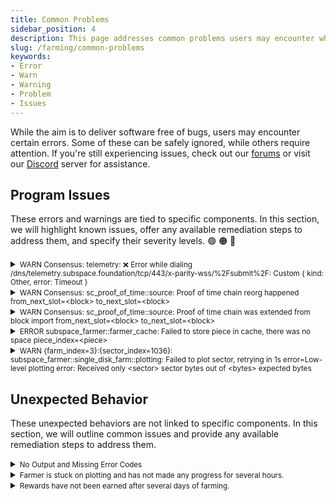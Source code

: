 ```yaml
---
title: Common Problems
sidebar_position: 4
description: This page addresses common problems users may encounter while using Autonomys software. It provides details on specific errors, their severity levels, and suggested remediation steps, helping users troubleshoot effectively.
slug: /farming/common-problems
keywords:
- Error
- Warn
- Warning
- Problem
- Issues
---
```



While the aim is to deliver software free of bugs, users may encounter certain errors. Some of these can be safely ignored, while others require attention. If you're still experiencing issues, check out our [forums](https://forum.autonomys.xyz/search?expanded=false&q=tags) or visit our [Discord](https://discord.com/channels/864285291518361610/1062507270539321485) server for assistance.

## Program Issues

These errors and warnings are tied to specific components. In this section, we will highlight known issues, offer any available remediation steps to address them, and specify their severity levels. 🟢 🟠 🔴

<Tabs queryString="component">


<TabItem value="node" label="Node" default>

<details>
<summary><small>WARN Consensus: telemetry: ❌ Error while dialing /dns/telemetry.subspace.foundation/tcp/443/x-parity-wss/%2Fsubmit%2F: Custom &#123; kind: Other, error: Timeout &#125;</small></summary>

🟢 This error is specifically related to the telemetry server. It may occur occasionally, but it has no impact on farming operations and can be safely ignored.

<small>Last Confirmed: mainnet-2024-nov-12</small>
</details>

<details>
<summary><small>WARN Consensus: sc_proof_of_time::source: Proof of time chain reorg happened from_next_slot=&lt;block&gt; to_next_slot=&lt;block&gt;</small></summary>


🟠 This situation arises when two or more valid blocks are created at the same height in the blockchain. Initially, network nodes may disagree on which block to add to the chain, resulting in multiple temporary forks. Once this disagreement is resolved, the blocks from the discarded fork become orphaned, and the chain reorganizes to incorporate the blocks from the winning fork.

This should resolve on its own.

<small>Last Confirmed: mainnet-2024-nov-12</small>
</details>

<details>
<summary><small>WARN Consensus: sc_proof_of_time::source: Proof of time chain was extended from block import from_next_slot=&lt;block&gt; to_next_slot=&lt;block&gt;</small></summary>


🟠 This warning message should not affect your rewards or the operation of your node. It's just a log message indicating the normal operation of the network.

<small>Last Confirmed: mainnet-2024-nov-12</small>
</details>

</TabItem>


<TabItem value="farmer" label="Farmer">

<details>
<summary><small>ERROR subspace_farmer::farmer_cache: Failed to store piece in cache, there was no space piece_index=&lt;piece&gt;</small></summary>


🔴 This indicates that there is not enough space in the cache to store a new piece of data.

The drive where you are storing your plot is out of space. Reduce the plot size and restart the farmer. Additionally, ensure that you are saving the plot to the correct drive and that it is properly mounted.

<small>Last Confirmed: mainnet-2024-nov-12</small>
</details>

</TabItem>


<TabItem value="farming-cluster" label="Farming Cluster">

<details>
<summary><small>WARN &#123;farm_index=3&#125;:&#123;sector_index=1036&#125;: subspace_farmer::single_disk_farm::plotting: Failed to plot sector, retrying in 1s error=Low-level plotting error: Received only &lt;sector&gt; sector bytes out of &lt;bytes&gt; expected bytes</small></summary>


🟠 This is a known issue that is actively being investigated. To help mitigate these errors, run your NATS component on the same system as your Controller, Cache, and Plotter components.

<small>Last Confirmed: mainnet-2024-nov-12</small>
</details>

</TabItem>

</Tabs>

## Unexpected Behavior

These unexpected behaviors are not linked to specific components. In this section, we will outline common issues and provide any available remediation steps to address them.

<details>

<summary>
<small>No Output and Missing Error Codes</small>
</summary>

If you encounter a situation in Windows where the node produces no output and does not display any error code, it is likely that you simply need to install the latest version of the [Visual C++ Redistributable package](https://learn.microsoft.com/en-us/cpp/windows/latest-supported-vc-redist).

</details>

<details>

<summary>
<small>Farmer is stuck on plotting and has not made any progress for several hours.</small>
</summary>

Try restarting your node or farmer. We've observed that when creating larger plots, the process may sometimes seem stalled, but it typically resumes automatically after a while.

</details>

<details>

<summary>
<small>Rewards have not been earned after several days of farming.</small>
</summary>

- Ensure you are using the latest release of either [Space Acres](https://github.com/autonomys/space-acres/releases) or the [Advanced CLI](https://github.com/autonomys/subspace/releases).
- Confirm that your farmer is active and on the highest block by checking our [telemetry](https://telemetry.subspace.foundation) server.
- Check your balance using [Astral Block Explorer](https://astral.autonomys.xyz) or the [Polkadot Explorer](https://polkadot.js.org/apps/?rpc=wss%3A%2F%2Frpc.mainnet.subspace.foundation%2Fws#/explorer)

</details>
